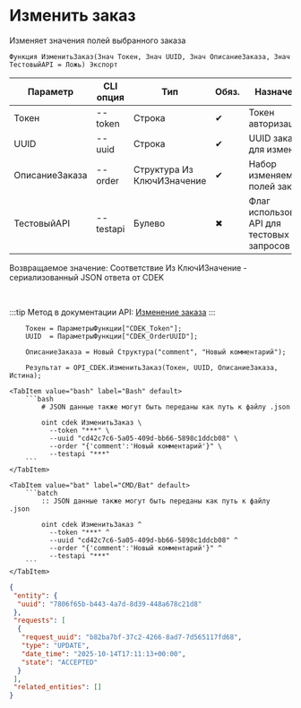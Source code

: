 ﻿---
sidebar_position: 2
description: Изменить заказ и другие функции для работы с CDEK в Открытом пакете интеграций - бесплатной open-source библиотеке интеграций для 1С:Предприятие 8, OneScript и CLI
keywords: [1C, 1С, 1С:Предприятие, 1С:Предприятие 8.3, API, Интеграция, Сервисы, Обмен, OneScript, CLI, CDEK]
---


# Изменить заказ
 Изменяет значения полей выбранного заказа



`Функция ИзменитьЗаказ(Знач Токен, Знач UUID, Знач ОписаниеЗаказа, Знач ТестовыйAPI = Ложь) Экспорт`

  | Параметр | CLI опция | Тип | Обяз. | Назначение |
  |-|-|-|-|-|
  | Токен | --token | Строка | &#x2714; | Токен авторизации |
  | UUID | --uuid | Строка | &#x2714; | UUID заказа для изменение |
  | ОписаниеЗаказа | --order | Структура Из КлючИЗначение | &#x2714; | Набор изменяемых полей заказа |
  | ТестовыйAPI | --testapi | Булево | &#x2716; | Флаг использования API для тестовых запросов |

  
  Возвращаемое значение:   Соответствие Из КлючИЗначение - сериализованный JSON ответа от CDEK

<br/>

:::tip
Метод в документации API: [Изменение заказа](https://api-docs.cdek.ru/36981178.html)
:::
<br/>


```bsl title="Пример использования для 1С:Предприятие/OneScript"
    Токен = ПараметрыФункции["CDEK_Token"];
    UUID  = ПараметрыФункции["CDEK_OrderUUID"];

    ОписаниеЗаказа = Новый Структура("comment", "Новый комментарий");

    Результат = OPI_CDEK.ИзменитьЗаказ(Токен, UUID, ОписаниеЗаказа, Истина);
```
    

 <Tabs>
  
    <TabItem value="bash" label="Bash" default>
        ```bash
            # JSON данные также могут быть переданы как путь к файлу .json
            
            oint cdek ИзменитьЗаказ \
              --token "***" \
              --uuid "cd42c7c6-5a05-409d-bb66-5898c1ddcb08" \
              --order "{'comment':'Новый комментарий'}" \
              --testapi "***"
        ```
    </TabItem>
  
    <TabItem value="bat" label="CMD/Bat" default>
        ```batch
            :: JSON данные также могут быть переданы как путь к файлу .json
            
            oint cdek ИзменитьЗаказ ^
              --token "***" ^
              --uuid "cd42c7c6-5a05-409d-bb66-5898c1ddcb08" ^
              --order "{'comment':'Новый комментарий'}" ^
              --testapi "***"
        ```
    </TabItem>
</Tabs>


```json title="Результат"
{
 "entity": {
  "uuid": "7806f65b-b443-4a7d-8d39-448a678c21d8"
 },
 "requests": [
  {
   "request_uuid": "b82ba7bf-37c2-4266-8ad7-7d565117fd68",
   "type": "UPDATE",
   "date_time": "2025-10-14T17:11:13+00:00",
   "state": "ACCEPTED"
  }
 ],
 "related_entities": []
}
```
